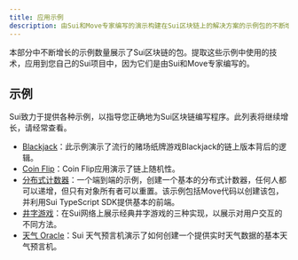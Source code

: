 ```yaml
---
title: 应用示例
description: 由Sui和Move专家编写的演示构建在Sui区块链上的解决方案的示例包的不断增长列表。使用这些示例来学习Sui和Move，并提取您可以应用于自己的Sui项目的技术。
---
```


本部分中不断增长的示例数量展示了Sui区块链的包。提取这些示例中使用的技术，应用到您自己的Sui项目中，因为它们是由Sui和Move专家编写的。

## 示例

Sui致力于提供各种示例，以指导您正确地为Sui区块链编写程序。此列表将继续增长，请经常查看。

- [Blackjack](./app-examples/blackjack.mdx)：此示例演示了流行的赌场纸牌游戏Blackjack的链上版本背后的逻辑。
- [Coin Flip](./app-examples/coin-flip.mdx)：Coin Flip应用演示了链上随机性。
- [分布式计数器](./app-examples/e2e-counter.mdx)：一个端到端的示例，创建一个基本的分布式计数器，任何人都可以递增，但只有对象所有者可以重置。该示例包括Move代码以创建该包，并利用Sui TypeScript SDK提供基本的前端。
- [井字游戏](./app-examples/tic-tac-toe.mdx)：在Sui网络上展示经典井字游戏的三种实现，以展示对用户交互的不同方法。
- [天气 Oracle](./app-examples/weather-oracle.mdx)：Sui 天气预言机演示了如何创建一个提供实时天气数据的基本天气预言机。
